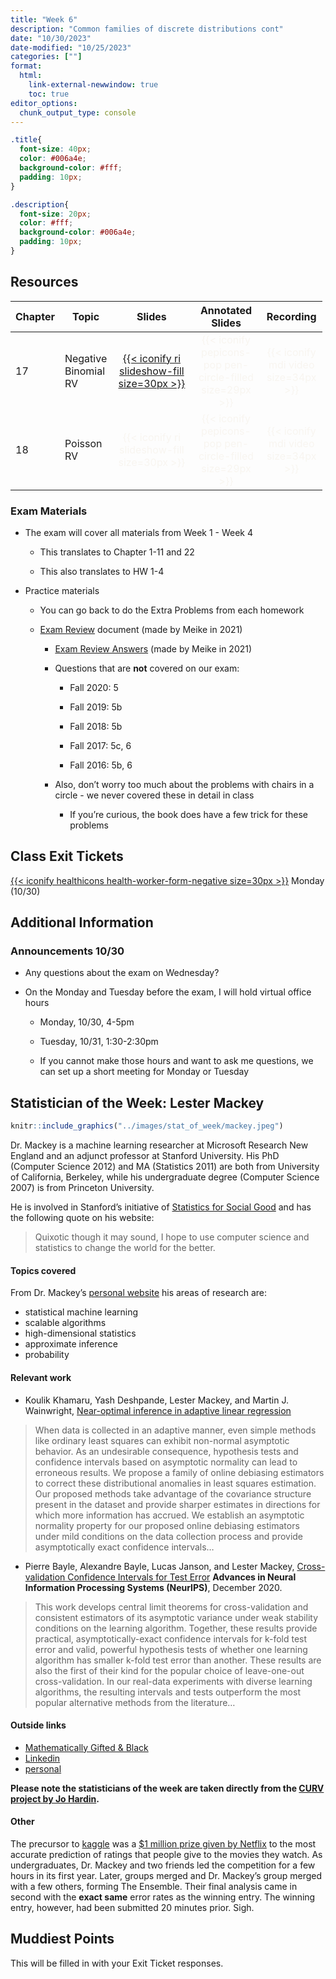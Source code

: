```yaml
---
title: "Week 6"
description: "Common families of discrete distributions cont"
date: "10/30/2023"
date-modified: "10/25/2023"
categories: [""]
format: 
  html:
    link-external-newwindow: true
    toc: true
editor_options: 
  chunk_output_type: console
---
```


```css
.title{
  font-size: 40px;
  color: #006a4e;
  background-color: #fff;
  padding: 10px;
}

.description{
  font-size: 20px;
  color: #fff;
  background-color: #006a4e;
  padding: 10px;
}
```

## Resources

+-------------+----------------------+--------------------------------------------------------------------------------------------------------------+------------------------------------------------------------------------------------+---------------------------------------------------------------+
| Chapter     | Topic                | Slides                                                                                                       | Annotated Slides                                                                   | Recording                                                     |
+=============+======================+:============================================================================================================:+:==================================================================================:+:=============================================================:+
| 17          | Negative Binomial RV | [[{{< iconify ri slideshow-fill size=30px >}}](/slides/17_Negative_Binomial_rv.qmd)]{style="color:#f8f5f0;"} | [{{< iconify pepicons-pop pen-circle-filled size=29px >}}]{style="color:#f8f5f0;"} | [{{< iconify mdi video size=34px >}}]{style="color:#f8f5f0;"} |
+-------------+----------------------+--------------------------------------------------------------------------------------------------------------+------------------------------------------------------------------------------------+---------------------------------------------------------------+
| 18          | Poisson RV           | [{{< iconify ri slideshow-fill size=30px >}}]{style="color:#f8f5f0;"}                                        | [{{< iconify pepicons-pop pen-circle-filled size=29px >}}]{style="color:#f8f5f0;"} | [{{< iconify mdi video size=34px >}}]{style="color:#f8f5f0;"} |
+-------------+----------------------+--------------------------------------------------------------------------------------------------------------+------------------------------------------------------------------------------------+---------------------------------------------------------------+

### Exam Materials

-   The exam will cover all materials from Week 1 - Week 4

    -   This translates to Chapter 1-11 and 22

    -   This also translates to HW 1-4

-   Practice materials

    -   You can go back to do the Extra Problems from each homework

    -   [Exam Review](/weeks/week_06/midterm_prep_materials/Exam_1_review_F16-F20.pdf) document (made by Meike in 2021)

        -   [Exam Review Answers](/weeks/week_06/midterm_prep_materials/Exam_1_review_F16-F20_answers.pdf) (made by Meike in 2021)

        -   Questions that are **not** covered on our exam:

            -   Fall 2020: 5

            -   Fall 2019: 5b

            -   Fall 2018: 5b

            -   Fall 2017: 5c, 6

            -   Fall 2016: 5b, 6

        -   Also, don't worry too much about the problems with chairs in a circle - we never covered these in detail in class

            -   If you're curious, the book does have a few trick for these problems

## Class Exit Tickets

[[{{< iconify healthicons health-worker-form-negative size=30px >}}](https://forms.office.com/Pages/ResponsePage.aspx?id=V3lz4rj6fk2U9pvWr59xWFMopmPUjRtDiHLswhgacNhUQTlMT0RUUUJDUTVTRVBUQjlYNlMzS0FVRC4u)]{style="color:#f8f5f0;"} Monday (10/30)

## Additional Information

### Announcements 10/30

-   Any questions about the exam on Wednesday?

-   On the Monday and Tuesday before the exam, I will hold virtual office hours

    -   Monday, 10/30, 4-5pm

    -   Tuesday, 10/31, 1:30-2:30pm

    -   If you cannot make those hours and want to ask me questions, we can set up a short meeting for Monday or Tuesday

## Statistician of the Week: Lester Mackey

::: grid
::: g-col-4
```r
knitr::include_graphics("../images/stat_of_week/mackey.jpeg")
```
:::

::: g-col-8
Dr. Mackey is a machine learning researcher at Microsoft Research New England and an adjunct professor at Stanford University. His PhD (Computer Science 2012) and MA (Statistics 2011) are both from University of California, Berkeley, while his undergraduate degree (Computer Science 2007) is from Princeton University.

He is involved in Stanford's initiative of <a href = "https://stats-for-good.stanford.edu/" target = "_blank">Statistics for Social Good</a> and has the following quote on his website:

> Quixotic though it may sound, I hope to use computer science and statistics to change the world for the better.
:::
:::

#### Topics covered

From Dr. Mackey's <a href = "http://stanford.edu/~lmackey/" target = "_blank">personal website</a> his areas of research are:

-   statistical machine learning
-   scalable algorithms
-   high-dimensional statistics
-   approximate inference
-   probability

#### Relevant work

-   Koulik Khamaru, Yash Deshpande, Lester Mackey, and Martin J. Wainwright, <a href = "https://arxiv.org/pdf/2107.02266.pdf" target = "_blank">Near-optimal inference in adaptive linear regression</a>

> When data is collected in an adaptive manner, even simple methods like ordinary least squares can exhibit non-normal asymptotic behavior. As an undesirable consequence, hypothesis tests and confidence intervals based on asymptotic normality can lead to erroneous results. We propose a family of online debiasing estimators to correct these distributional anomalies in least squares estimation. Our proposed methods take advantage of the covariance structure present in the dataset and provide sharper estimates in directions for which more information has accrued. We establish an asymptotic normality property for our proposed online debiasing estimators under mild conditions on the data collection process and provide asymptotically exact confidence intervals...

-   Pierre Bayle, Alexandre Bayle, Lucas Janson, and Lester Mackey, <a href = "https://proceedings.neurips.cc/paper/2020/hash/bce9abf229ffd7e570818476ee5d7dde-Abstract.html" target = "_blank">Cross-validation Confidence Intervals for Test Error</a> **Advances in Neural Information Processing Systems (NeurIPS)**, December 2020.

> This work develops central limit theorems for cross-validation and consistent estimators of its asymptotic variance under weak stability conditions on the learning algorithm. Together, these results provide practical, asymptotically-exact confidence intervals for k-fold test error and valid, powerful hypothesis tests of whether one learning algorithm has smaller k-fold test error than another. These results are also the first of their kind for the popular choice of leave-one-out cross-validation. In our real-data experiments with diverse learning algorithms, the resulting intervals and tests outperform the most popular alternative methods from the literature...

#### Outside links

-   [Mathematically Gifted & Black](https://mathematicallygiftedandblack.com/honorees/lester-mackey/)
-   [Linkedin](https://www.linkedin.com/in/lester-mackey-5902909/)
-   [personal](http://stanford.edu/~lmackey/)

**Please note the statisticians of the week are taken directly from the [CURV project by Jo Hardin](https://hardin47.github.io/CURV/).**

#### Other

The precursor to <a href = "https://www.kaggle.com/" target = "_blank">kaggle</a> was a <a href = "https://en.wikipedia.org/wiki/Netflix_Prize" target = "_blank">\$1 million prize given by Netflix</a> to the most accurate prediction of ratings that people give to the movies they watch. As undergraduates, Dr. Mackey and two friends led the competition for a few hours in its first year. Later, groups merged and Dr. Mackey's group merged with a few others, forming The Ensemble. Their final analysis came in second with the **exact same** error rates as the winning entry. The winning entry, however, had been submitted 20 minutes prior. Sigh.

## Muddiest Points

This will be filled in with your Exit Ticket responses.
